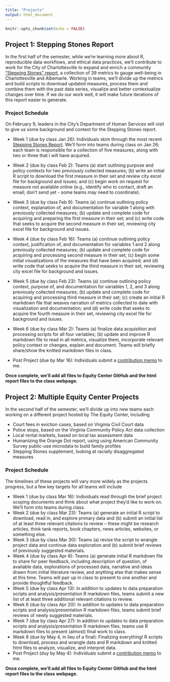 ```yaml
---
title: "Projects"
output: html_document
---
```


```r
knitr::opts_chunk$set(echo = FALSE)
```

## Project 1: Stepping Stones Report

In the first half of the semester, while we're learning more about R, reproducible data workflows, and ethical data practices, we'll contribute to work for the City of Charlottesville to expand and enrich a community ["Stepping Stones" report](https://www.charlottesville.gov/1623/Stepping-Stones-Report), a collection of 39 metrics to gauge well-being in Charlottesville and Albemarle. Working in teams, we'll divide up the metrics and build scripts to download updated measures, process them and combine them with the past data series, visualize and better contextualize changes over time. If we do our work well, it will make future iterations of this report easier to generate.

### Project Schedule

On February 9, leaders in the City's Department of Human Services will visit to give us some background and context for the Stepping Stones report.

* Week 1 (due by class Jan 26): Individuals skim through the most recent [Stepping Stones Report](https://www.charlottesville.gov/1623/Stepping-Stones-Report). We'll form into teams during class on Jan 26; each team is responsible for a collection of five measures, along with two or three that I will have acquired.

* Week 2 (due by class Feb 2): Teams (a) start outlining purpose and policy contexts for two previously collected measures; (b) write an initial R script to download the first measure in their set and review city excel file for background and issues; and (c) begin work on request for measure not available online (e.g., identify who to contact, draft an email; don't send yet - some teams may need to coordinate).

* Week 3 (due by class Feb 9): Teams (a) continue outlining policy context, explanation of, and documentation for variable 1 along with previously collected measures; (b) update and complete code for acquiring and preparing the first measure in their set; and (c) write code that seeks to acquire the second measure in their set, reviewing city excel file for background and issues.

* Week 4 (due by class Feb 16): Teams (a) continue outlining policy context, justification of, and documentation for variables 1 and 2 along previously collected measures; (b) update and complete code for acquiring and processing second measure in their set; (c) begin some initial visualizations of the measures that have been acquired; and (d) write code that seeks to acquire the third measure in their set, reviewing city excel file for background and issues.

* Week 5 (due by class Feb 23): Teams (a) continue outlining policy context, purpose of, and documentation for variables 1, 2, and 3 along previously collected measures; (b) update and complete code for acquiring and processing third measure in their set; (c) create an initial R markdown file that weaves narration of metrics collected to date with visualization and documentation; and (d) write code that seeks to acquire the fourth measure in their set, reviewing city excel file for background and issues.

* Week 6 (due by class Mar 2): Teams (a) finalize data acquisition and processing scripts for all four variables; (b) update and improve R markdown file to read in all metrics, visualize them, incorporate relevant policy context or changes, explain and document. Teams will briefly share/show the knitted markdown files in class.
* Post Project (due by Mar 16): Individuals submit a [contribution memo](../contribution/) to me.

**Once complete, we'll add all files to Equity Center GitHub and the html report files to the class webpage.** 

## Project 2: Multiple Equity Center Projects

In the second half of the semester, we'll divide up into new teams each working on a different project hosted by The Equity Center, including

* Court fees in eviction cases, based on Virginia Civil Court data
* Police stops, based on the Virginia Community Policy Act data collection
* Local rental markets, based on local tax assessment data
* Humanizing the Orange Dot report, using using American Community Survey public-use microdata to build family profiles
* Stepping Stones supplement, looking at racially disaggregated measures

### Project Schedule

The timelines of these projects will vary more widely as the projects progress, but a few key targets for all teams will include

* Week 1 (due by class Mar 16): Individuals read through the brief project scoping documents and think about what project they'd like to work on. We'll form into teams during class.
* Week 2 (due by class Mar 23): Teams (a) generate an initial R script to download, read in, and explore primary data and (b) submit an initial list of at least three relevant citations to review -- these might be research articles, think tank reports, book chapters, news articles, websites, or something else.
* Week 3 (due by class Mar 30): Teams (a) revise the script to wrangle project data and continue data exploration and (b) submit brief reviews of previously suggested materials.
* Week 4 (due by class Apr 6): Teams (a) generate initial R markdown file to share for peer feedback, including description of question, of available data, explorations of processed data, narrative and ideas drawn from initial literature review, and anything else that makes sense at this time. Teams will pair up in class to present to one another and provide thoughtful feedback.
* Week 5 (due by class Apr 13): In addition to updates to data preparation scripts and analysis/presentation R markdown files, teams submit a new list of at least three additional relevant citations to review.
* Week 6 (due by class Apr 20): In addition to updates to data preparation scripts and analysis/presentation R markdown files, teams submit brief reviews of newly suggested materials.
* Week 7 (due by class Apr 27): In addition to updates to data preparation scripts and analysis/presentation R markdown files, teams use R markdown files to present (almost) final work to class.
* Week 8 (due by May 4, in lieu of a final): Finalizing everything! R scripts to download, process and wrangle data and R markdown and knitted html files to analyze, visualize, and interpret data.
* Post Project (duy by May 4): Individuals submit a [contribution memo](../contribution/) to me.

**Once complete, we'll add all files to Equity Center GitHub and the html report files to the class webpage.** 
